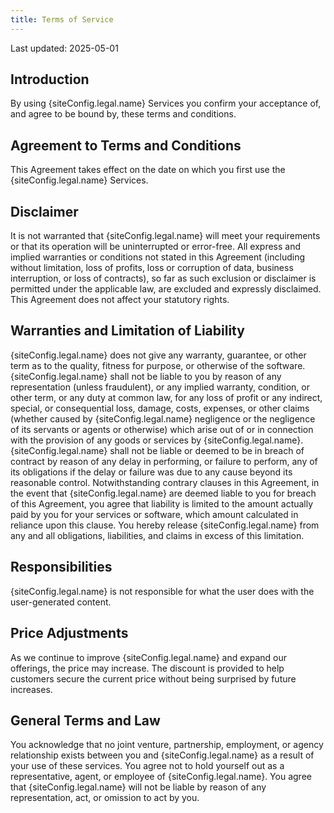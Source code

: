 ```yaml
---
title: Terms of Service
---
```


Last updated: 2025-05-01

## Introduction

By using {siteConfig.legal.name} Services you confirm your acceptance of, and agree to be bound by, these terms and conditions.

## Agreement to Terms and Conditions

This Agreement takes effect on the date on which you first use the {siteConfig.legal.name} Services.

## Disclaimer

It is not warranted that {siteConfig.legal.name} will meet your requirements or that its operation will be uninterrupted or error-free. All express and implied warranties or conditions not stated in this Agreement (including without limitation, loss of profits, loss or corruption of data, business interruption, or loss of contracts), so far as such exclusion or disclaimer is permitted under the applicable law, are excluded and expressly disclaimed. This Agreement does not affect your statutory rights.

## Warranties and Limitation of Liability

{siteConfig.legal.name} does not give any warranty, guarantee, or other term as to the quality, fitness for purpose, or otherwise of the software. {siteConfig.legal.name} shall not be liable to you by reason of any representation (unless fraudulent), or any implied warranty, condition, or other term, or any duty at common law, for any loss of profit or any indirect, special, or consequential loss, damage, costs, expenses, or other claims (whether caused by {siteConfig.legal.name} negligence or the negligence of its servants or agents or otherwise) which arise out of or in connection with the provision of any goods or services by {siteConfig.legal.name}. {siteConfig.legal.name} shall not be liable or deemed to be in breach of contract by reason of any delay in performing, or failure to perform, any of its obligations if the delay or failure was due to any cause beyond its reasonable control. Notwithstanding contrary clauses in this Agreement, in the event that {siteConfig.legal.name} are deemed liable to you for breach of this Agreement, you agree that liability is limited to the amount actually paid by you for your services or software, which amount calculated in reliance upon this clause. You hereby release {siteConfig.legal.name} from any and all obligations, liabilities, and claims in excess of this limitation.

## Responsibilities

{siteConfig.legal.name} is not responsible for what the user does with the user-generated content.

## Price Adjustments

As we continue to improve {siteConfig.legal.name} and expand our offerings, the price may increase. The discount is provided to help customers secure the current price without being surprised by future increases.

## General Terms and Law

You acknowledge that no joint venture, partnership, employment, or agency relationship exists between you and {siteConfig.legal.name} as a result of your use of these services. You agree not to hold yourself out as a representative, agent, or employee of {siteConfig.legal.name}. You agree that {siteConfig.legal.name} will not be liable by reason of any representation, act, or omission to act by you.
